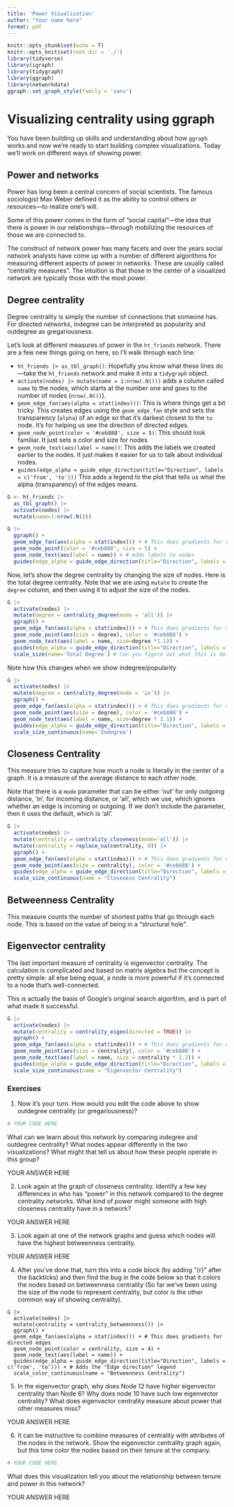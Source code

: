 ```yaml
---
title: 'Power Visualization'
author: "Your name here"
format: pdf
---
```



```r
knitr::opts_chunk$set(echo = T)
knitr::opts_knit$set(root.dir = './')
library(tidyverse)
library(igraph)
library(tidygraph)
library(ggraph)
library(networkdata)
ggraph::set_graph_style(family = 'sans')
```

# Visualizing centrality using ggraph

You have been building up skills and understanding about how `ggraph` works and now we're ready to start building complex visualizations. Today we'll work on different ways of showing power.

## Power and networks

Power has long been a central concern of social scientists. The famous sociologist Max Weber defined it as the ability to control others or resources---to realize one's will.

Some of this power comes in the form of "social capital"---the idea that there is power in our relationships---through mobilizing the resources of those we are connected to.


The construct of network power has many facets and over the years social network analysts have come up with a number of different algorithms for measuring different aspects of power in networks. These are usually called "centrality measures". The intuition is that those in the center of a visualized network are typically those with the most power.

## Degree centrality

Degree centrality is simply the number of connections that someone has. For directed networks, indegree can be interpreted as popularity and outdegree as gregariousness.

Let's look at different measures of power in the `ht_friends` network. There are a few new things going on here, so I'll walk through each line:

* `ht_friends |> as_tbl_graph()`: Hopefully you know what these lines do---take the `ht_friends` network and make it into a `tidygraph` object.
* `activate(nodes) |> mutate(name = 1:nrow(.N()))` adds a column called `name` to the nodes, which starts at the number one and goes to the number of nodes (`nrow(.N())`).
* `geom_edge_fan(aes(alpha = stat(index)))`: This is where things get a bit tricky. This creates edges using the `geom_edge_fan` style and sets the transparency (`alpha`) of an edge so that it's darkest closest to the `to` node. It's for helping us see the direction of directed edges.
* `geom_node_point(color = '#ceb888', size = 5)`: This should look familiar. It just sets a color and size for nodes
* `geom_node_text(aes(label = name))`: This adds the labels we created earlier to the nodes. It just makes it easier for us to talk about individual nodes.
*  `guides(edge_alpha = guide_edge_direction(title="Direction", labels = c('from', 'to')))` This adds a legend to the plot that tells us what the alpha (transparency) of the edges means.

```r
G <- ht_friends |> 
  as_tbl_graph() |>
  activate(nodes) |>
  mutate(name=1:nrow(.N()))

G |>
  ggraph() + 
  geom_edge_fan(aes(alpha = stat(index))) + # This does gradients for directed edges
  geom_node_point(color = '#ceb888', size = 5) + 
  geom_node_text(aes(label = name)) + # Adds labels to nodes
  guides(edge_alpha = guide_edge_direction(title="Direction", labels = c('from', 'to'))) # Adds the "Edge direction" legend

```

Now, let's show the degree centrality by changing the size of nodes. Here is the total degree centrality. Note that we are using `mutate` to create the `degree` column, and then using it to adjust the size of the nodes.

```r
G |>
  activate(nodes) |>
  mutate(degree = centrality_degree(mode = 'all')) |>
  ggraph() +
  geom_edge_fan(aes(alpha = stat(index))) + # This does gradients for directed edges
  geom_node_point(aes(size = degree), color = '#ceb888') +
  geom_node_text(aes(label = name, size=degree *1.1)) +
  guides(edge_alpha = guide_edge_direction(title="Direction", labels = c('from', 'to'))) + # Adds the "Edge direction" legend
  scale_size(name='Total Degree') # Can you figure out what this is doing?
```

Note how this changes when we show indegree/popularity

```r
G |>
  activate(nodes) |>
  mutate(degree = centrality_degree(mode = 'in')) |>
  ggraph() +
  geom_edge_fan(aes(alpha = stat(index))) + # This does gradients for directed edges
  geom_node_point(aes(size = degree), color = '#ceb888') +
  geom_node_text(aes(label = name, size=degree * 1.1)) +
  guides(edge_alpha = guide_edge_direction(title="Direction", labels = c('from', 'to'))) + # Adds the "Edge direction" legend
  scale_size_continuous(name='Indegree')
```



## Closeness Centrality

This measure tries to capture how much a node is literally in the center of a graph. It is a measure of the average distance to each other node.

Note that there is a `mode` parameter that can be either 'out' for only outgoing distance, 'in', for incoming distance, or 'all', which we use, which ignores whether an edge is incoming or outgoing. If we don't include the parameter, then it uses the default, which is 'all'.

```r

G |>
  activate(nodes) |>
  mutate(centrality = centrality_closeness(mode='all')) |>
  mutate(centrality = replace_na(centrality, 0)) |>
  ggraph() + 
  geom_edge_fan(aes(alpha = stat(index))) + # This does gradients for directed edges
  geom_node_point(aes(size = centrality), color = '#ceb888') +
  guides(edge_alpha = guide_edge_direction(title="Direction", labels = c('from', 'to'))) + # Adds the "Edge direction" legend
  scale_size_continuous(name = "Closeness Centrality")

```



## Betweenness Centrality

This measure counts the number of shortest paths that go through each node. This is based on the value of being in a "structural hole". 



## Eigenvector centrality

The last important measure of centrality is eigenvector centrality. The calculation is complicated and based on matrix algebra but the concept is pretty simple: all else being equal, a node is more powerful if it's connected to a node that's well-connected.

This is actually the basis of Google's original search algorithm, and is part of what made it successful.


```r
G |>
  activate(nodes) |>
  mutate(centrality = centrality_eigen(directed = TRUE)) |>
  ggraph() +
  geom_edge_fan(aes(alpha = stat(index))) + # This does gradients for directed edges
  geom_node_point(aes(size = centrality), color = '#ceb888') +
  geom_node_text(aes(label = name, size = centrality * 1.2)) +
  guides(edge_alpha = guide_edge_direction(title="Direction", labels = c('from', 'to'))) + # Adds the "Edge direction" legend
  scale_size_continuous(name = "Eigenvector Centrality")
```

### Exercises

1. Now it's your turn. How would you edit the code above to show outdegree centrality (or gregariousness)?


```r

# YOUR CODE HERE

```

What can we learn about this network by comparing indegree and outdegree centrality? What nodes appear differently in the two visualizations?
What might that tell us about how these people operate in this group?

YOUR ANSWER HERE

2. Look again at the graph of closeness centrality. Identify a few key differences in who has "power" in this network compared 
to the degree centrality networks. What kind of power might someone with high closeness centrality have in a network?

YOUR ANSWER HERE


3. Look again at one of the network graphs and guess which nodes will have the highest betweenness centrality.


YOUR ANSWER HERE

4. After you've done that, turn this into a code block (by adding "{r}" after the backticks) and then find the bug in the code below so that it colors the nodes based on betweenness centrality (So far we've been using the size of the node to represent centrality, but color is the other common way of showing centrality).

```
G |>
  activate(nodes) |>
  mutate(centrality = centrality_betweenness()) |>
  ggraph() +
  geom_edge_fan(aes(alpha = stat(index))) + # This does gradients for directed edges
  geom_node_point(color = centrality, size = 4) +
  geom_node_text(aes(label = name)) +
  guides(edge_alpha = guide_edge_direction(title="Direction", labels = c('from', 'to'))) + # Adds the "Edge direction" legend
  scale_color_continuous(name = "Betweenness Centrality")
```

5. In the eigenvector graph, why does Node 12 have higher eigenvector centrality than Node 6? Why does node 10 have such low eigenvector centrality? What does eigenvector centrality measure about power that other measures miss?

YOUR ANSWER HERE

6. It can be instructive to combine measures of centrality with attributes of the nodes in the network. Show the eigenvector centrality graph again, but this time color the nodes based on their tenure at the company.

```r

# YOUR CODE HERE

```

What does this visualization tell you about the relationship between tenure and power in this network?

YOUR ANSWER HERE